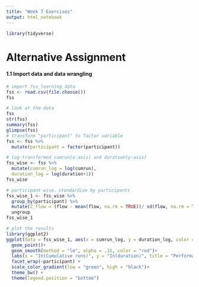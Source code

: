 ```yaml
---
title: "Week 7 Exercises"
output: html_notebook
---
```


```r
library(tidyverse)
```

# Alternative Assignment 

#### 1.1 Import data and data wrangling

```r
# import fss_learning data
fss <- read.csv(file.choose())
fss
```

```r
# look at the data
fss
str(fss)
summary(fss)
glimpse(fss)
# transform "participant" to factor variable
fss <- fss %>% 
  mutate(participant = factor(participant))
```


```r
# log-transformed cumrun(x-axis) and duration(y-axis)
fss_wise <- fss %>%
  mutate(cumrun_log = log(cumrun), 
  duration_log = log(duration+1))
fss_wise
```
```r
# participant-wise，standardize by participants
fss_wise_1 <- fss_wise %>%
  group_by(participant) %>%
  mutate(Z_flow = (flow - mean(flow, na.rm = TRUE))/ sd(flow, na.rm = TRUE)) %>%
  ungroup
fss_wise_1
```


```r
# plot the results
library(ggplot2)
ggplot(data = fss_wise_1, aes(x = cumrun_log, y = duration_log, color = Z_flow))+
  geom_point()+
  geom_smooth(method = "lm", alpha = .15, color = "red")+
  labs(x = "In(Cumulative runs)", y = "In(duration)", title = "Performance in CogCarSim")+
  facet_wrap(~participant) +
  scale_color_gradient(low = "green", high = "black")+
  theme_bw() +
  theme(legend.position = "bottom")
```

